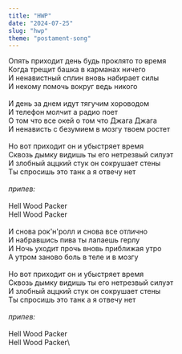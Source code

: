 ```yaml
---
title: "HWP"
date: "2024-07-25"
slug: "hwp"
theme: "postament-song"
---
```




Опять приходит день будь проклято то время\
Когда трещит башка в карманах ничего\
И ненавистный сплин вновь набирает силы\
И некому помочь вокруг ведь никого\
\
И день за днем идут тягучим хороводом\
И телефон молчит а радио поет\
О том что все окей о том что Джага Джага\
И ненависть с безумием в мозгу твоем ростет\
\
Но вот приходит он и убыстряет время\
Сквозь дымку видишь ты его нетрезвый силуэт\
И злобный аццкий стук он сокрушает стены\
Ты спросишь это танк а я отвечу нет\
\
*припев:*\
\
Hell Wood Packer\
Hell Wood Packer\
\
И снова рок'н'ролл и снова все отлично\
И набравшись пива ты лапаешь герлу\
И Ночь уходит прочь вновь приближая утро\
А утром заново боль в теле и в мозгу\
\
Но вот приходит он и убыстряет время\
Сквозь дымку видишь ты его нетрезвый силуэт\
И злобный аццкий стук он сокрушает стены\
Ты спросишь это танк а я отвечу нет\
\
*припев:*\
\
Hell Wood Packer\
Hell Wood Packer\
